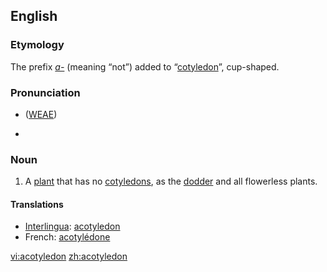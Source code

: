 ==English==

===Etymology===
The prefix ''[[a-]]'' (meaning “not”) added to “[[cotyledon]]”, cup-shaped.

===Pronunciation===
* {{IPA|/ˈeɪ.kɔt.l̩.iːdˌn̩/}} ([[WEAE]])
* {{SAMPA|/"eIkQt@li:d=n/}}

===Noun===
{{en-noun}}

# {{botany}} A [[plant]] that has no [[cotyledon]]s, as the [[dodder]] and all flowerless plants.

====Translations====
*[[Interlingua]]: [[acotyledon]]
*French: [[acotylédone]] {{f}}

[[vi:acotyledon]]
[[zh:acotyledon]]